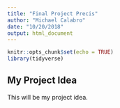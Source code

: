 ```yaml
---
title: "Final Project Precis"
author: "Michael Calabro"
date: "10/20/2018"
output: html_document
---
```


```r
knitr::opts_chunk$set(echo = TRUE)
library(tidyverse)
```

## My Project Idea

This will be my project idea.
